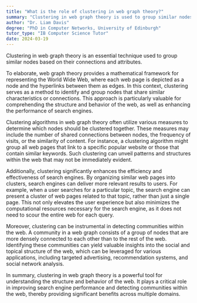 ```yaml
---
title: "What is the role of clustering in web graph theory?"
summary: "Clustering in web graph theory is used to group similar nodes together based on their connections and attributes."
author: "Dr. Liam Davis"
degree: "PhD in Computer Networks, University of Edinburgh"
tutor_type: "IB Computer Science Tutor"
date: 2024-03-19
---
```


Clustering in web graph theory is an essential technique used to group similar nodes based on their connections and attributes.

To elaborate, web graph theory provides a mathematical framework for representing the World Wide Web, where each web page is depicted as a node and the hyperlinks between them as edges. In this context, clustering serves as a method to identify and group nodes that share similar characteristics or connections. This approach is particularly valuable for comprehending the structure and behavior of the web, as well as enhancing the performance of search engines.

Clustering algorithms in web graph theory often utilize various measures to determine which nodes should be clustered together. These measures may include the number of shared connections between nodes, the frequency of visits, or the similarity of content. For instance, a clustering algorithm might group all web pages that link to a specific popular website or those that contain similar keywords. Such clustering can unveil patterns and structures within the web that may not be immediately evident.

Additionally, clustering significantly enhances the efficiency and effectiveness of search engines. By organizing similar web pages into clusters, search engines can deliver more relevant results to users. For example, when a user searches for a particular topic, the search engine can present a cluster of web pages related to that topic, rather than just a single page. This not only elevates the user experience but also minimizes the computational resources necessary for the search engine, as it does not need to scour the entire web for each query.

Moreover, clustering can be instrumental in detecting communities within the web. A community in a web graph consists of a group of nodes that are more densely connected to each other than to the rest of the web. Identifying these communities can yield valuable insights into the social and topical structure of the web, which can be leveraged for various applications, including targeted advertising, recommendation systems, and social network analysis.

In summary, clustering in web graph theory is a powerful tool for understanding the structure and behavior of the web. It plays a critical role in improving search engine performance and detecting communities within the web, thereby providing significant benefits across multiple domains.
    